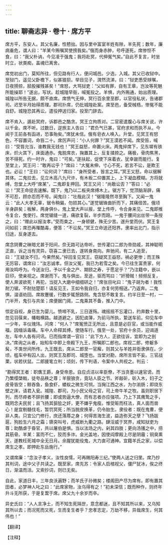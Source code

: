 ```yaml
---
---
---
```

title: 聊斋志异 · 卷十 · 席方平
---

席方平，东安人。其父名廉，性戆拙。因与里中富室羊姓有隙，羊先死；数年，廉病垂危，谓人曰：“羊某今贿嘱冥使搒我矣。”俄而身赤肿，号呼遂死，席惨怛不食，曰：“我父朴讷，今见凌于强鬼；我将赴冥，代伸冤气矣。”自此不复言，时坐时立，状类痴，盖魂已离舍。

席觉初出门，莫知所往，但见路有行人，便问城邑。少选，入城。其父已收狱中。至狱门，遥见父卧檐下，似甚狼狈。举目见子，潸然流涕，曰：“狱吏悉受赇嘱，日夜搒掠，胫股摧残甚矣！”席怒，大骂狱吏：“父如有罪，自有王章，岂汝等死魅所能操耶！”遂出，写状。趁城隍早衙，喊冤投之。羊惧，内外贿通，始出质理。城隍以所告无据，颇不直席。席愤气无伸，冥行百余里至郡，以官役私状，告诸郡司。迟至半月始得质理。郡司扑席，仍批城隍赴案。席至邑，备受械梏，惨冤不能自舒。城隍恐其再讼，遣役押送归家。投至门辞去。

席不肯入，遁赴冥府，诉郡邑之酷贪。冥王立拘质对。二官密遣腹心与席关说，许以千金。席不听。过数日，逆旅主人告曰：“君负气已甚，官府求和而执不从，今闻于王前各有函进，恐事殆矣。”席犹未信。俄有皂衣人唤入。升堂，见冥王有怒色，不容置词，命笞二十。席厉声问：“小人何罪？”冥王漠若不闻。席受笞，喊曰：“受笞允当，谁教我无钱也！”冥王益怒，命置火床。两鬼捽席下，见东墀有铁床，炽火其下，床面通赤。鬼脱席衣，掬置其上，反复揉捺之。痛极，骨肉焦黑，苦不得死。约一时许，鬼曰：“可矣。”遂扶起，促使下床着衣，犹幸跛而能行。复至堂上，冥王问：“敢再讼乎？”席曰：“大冤未伸，寸心不死，若言不讼，是欺王也。必讼！”王曰：“讼何词？”席曰：“身所受者，皆言之耳。”冥王又怒，命以锯解其体。二鬼拉去，见立木高八九尺许，有木板二仰置其上，上下凝血模糊。方将就缚，忽堂上大呼“席某”，二鬼即复押回。冥王又问：“尚敢讼否？”答曰：“必讼！”冥王命捉去速解。既下，鬼乃以二板夹席缚木上。锯方下，觉顶脑渐辟，痛不可忍，顾亦忍而不号。闻鬼曰：“壮哉此汉！”锯隆隆然寻至胸下。又闻一鬼云：“此人大孝无辜，锯令稍偏，勿损其心。”遂觉锯锋曲折而下，其痛倍苦。俄顷半身辟矣；板解，两身俱仆。鬼上堂大声以报，堂上传呼，令合身来见。二鬼即推令复合，曳使行。席觉锯缝一道，痛欲复裂，半步而踣。一鬼于腰间出丝带一条授之，曰：“赠此以报汝孝。”受而束之，一身顿健，殊无少苦。遂升堂而伏。冥王复问如前；席恐再罹酷毒，便答：“不讼矣。”冥王立命送还阳界。隶率出北门，指示归途，反身遂去。

席念阴曹之昧暗尤甚于阳间，奈无路可达帝听。世传灌口二郎为帝勋戚，其神聪明正直，诉之当有灵异。窃喜二隶已去，遂转身南向。奔驰间，有二人追至，曰：“王疑汝不归，今果然矣。”捽回复见冥王。窃疑冥王益怒，祸必更惨；而王殊无厉容，谓席曰：“汝志诚孝。但汝父冤，我已为若雪之矣。今已往生富贵家，何用汝鸣呼为。今送汝归，予以千金之产、期颐之寿，于愿足乎？”乃注籍中，嵌以巨印，使亲视之。席谢而下。鬼与俱出，至途，驱而骂曰：“奸猾贼！频频反复，使人奔波欲死！再犯，当捉入大磨中细细研之！”席张目叱曰：“鬼子胡为者！我性耐刀锯，不耐挞楚耶！请反见王，王如令我自归，亦复何劳相送。”乃返奔。二鬼惧，温语劝回。席故蹇缓，行数步辄憩路侧。鬼含怒不敢复言。约半日至一村，一门半开，鬼引与共坐；席便据门阈，二鬼乘其不备，推入门中。

惊定自视，身已生为婴儿。愤啼不乳，三日遂殇。魂摇摇不忘灌口，约奔数十里，忽见羽葆来，幡戟横路。越道避之，因犯卤簿，为前马所执，絷送车前。仰见车中一少年，丰仪瑰玮。问席：“何人？”席冤愤正无所出，且意是必巨官，或当能作威福，因缅诉毒痛。车中人命释其缚，使随车行。俄至一处，官府十余员，迎谒道左，车中人各有问讯。已而指席谓一官曰：“此下方人，正欲往诉，宜即为之剖决。”席询之从者，始知车中即上帝殿下九王，所嘱即二郎也。席视二郎，修躯多髯，不类世间所传。九王既去，席从二郎至一官廨，则其父与羊姓并衙隶俱在。少顷，槛车中有囚人出，则冥王及郡司、城堕也。当堂对勘，席所言皆不妄。三官战栗，状若伏鼠。二郎援笔立判；顷刻，传下判语，令案中人共视之。判云：

“勘得冥王者：职膺王爵，身受帝恩。自应贞洁以率臣僚，不当贪墨以速官谤。而乃繁缨棨戟，徒夸品秩之尊；羊狠狼贪，竟玷人臣之节。斧敲斫，斫入木，妇子之皮骨皆空；鲸吞鱼，鱼食虾，蝼蚁之微生可悯。当掬江西之水，为尔湔肠；即烧东壁之床，请君入瓮。城隍、郡司，为小民父母之官，司上帝牛羊之牧。虽则职居下列，而尽瘁者不辞折腰；即或势逼大僚，而有志者亦应强项。乃上下其鹰鸷之手，既罔念夫民贫；且飞扬其狙狯之奸，更不嫌乎鬼瘦。惟受赃而枉法，真人面而兽心！是宜剔髓伐毛，暂罚冥死；所当脱皮换革，仍令胎生。隶役者：既在鬼曹，便非人类。只宜公门修行，庶还落蓐之身；何得苦海生波，益造弥天之孽？飞扬跋扈，狗脸生六月之霜；隳突叫号，虎威断九衢之路。肆淫威于冥界，咸知狱吏为尊；助酷虐于昏官，共以屠伯是惧。当以法场之内，剁其四肢；更向汤镬之中，捞其筋骨。羊某：富而不仁，狡而多诈。金光盖地，因使阎摩殿上尽是阴霾；铜臭熏天，遂教枉死城中全无日月。余腥犹能役鬼，大力直可通神。宜籍羊氏之家，以偿席生之孝。即押赴东岳施行。”

又谓席廉：“念汝子孝义，汝性良懦，可再赐阳寿三纪。”使两人送之归里。席乃抄其判词，途中父子共读之。既至家，席先苏：令家人启棺视父，僵尸犹冰，俟之终日，渐温而活。又索抄词，则已无矣。

自此，家道日丰，三年良沃遍野；而羊氏子孙微矣；楼阁田产尽为席有。即有置其田者，必梦神人叱之曰：“此席家物，汝乌得有之！”初未深信；既而种作，则终年升斗无所获，于是复鬻于席。席父九十余岁而卒。

异史氏曰：“人人言净土，而不知生死隔世，意念都迷，且不知其所以来，又乌知其所以去；而况死而又死，生而复生者乎？忠孝志定，万劫不移，异哉席生，何其伟也！”

【翻译】

【注释】

